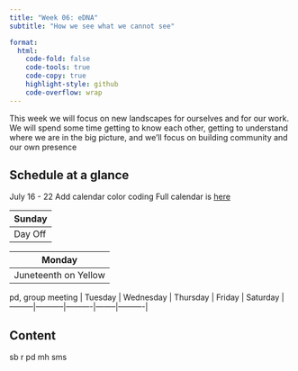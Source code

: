 ```yaml
---
title: "Week 06: eDNA"
subtitle: "How we see what we cannot see"

format:
  html:
    code-fold: false
    code-tools: true
    code-copy: true
    highlight-style: github
    code-overflow: wrap
---
```

This week we will focus on new landscapes for ourselves and for our work. We will spend some time getting to know each other, getting to understand where we are in the big picture, and we'll focus on building community and our own presence 

## Schedule at a glance  
July 16 - 22
Add calendar color coding
Full calendar is [here](https://calendar.google.com/calendar/u/0?cid=Y2xhc3Nyb29tMTA0NzQ5OTc5MDE2MTE0NTI2MDYzQGdyb3VwLmNhbGVuZGFyLmdvb2dsZS5jb20)  
  
| Sunday |
|--------|
| Day Off | 

| Monday| 
|-------|
| Juneteenth on Yellow | 

pd, group meeting |
Tuesday | Wednesday | Thursday | Friday | Saturday |
---------|-----------|----------|--------|----------|

## Content
sb
r
pd
mh
sms
